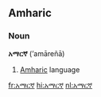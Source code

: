 ==Amharic==
===Noun===
'''አማርኛ''' (ʼamāreñā)
# [[Amharic]] language

[[fr:አማርኛ]]
[[hi:አማርኛ]]
[[nl:አማርኛ]]